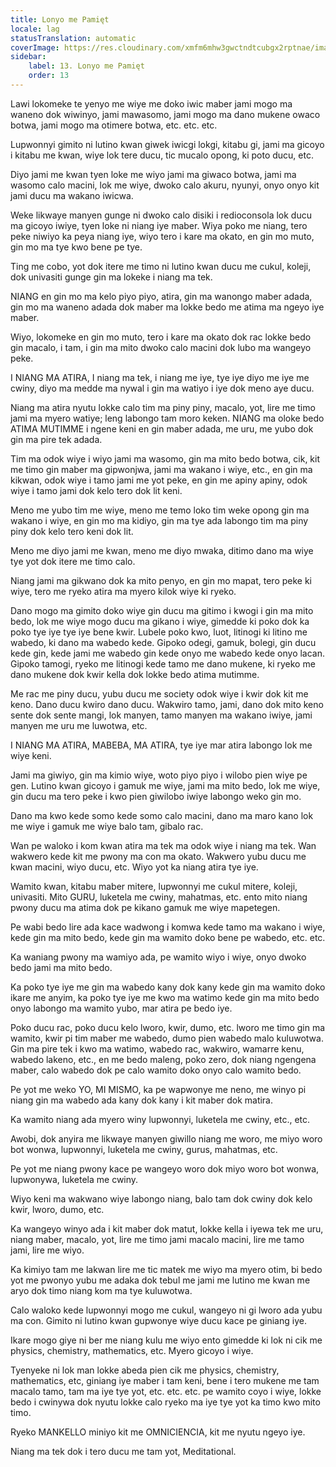 ```yaml
---
title: Lonyo me Pamięt
locale: lag
statusTranslation: automatic
coverImage: https://res.cloudinary.com/xmfm6mhw3gwctndtcubgx2rptnae/image/upload/v1740337243/small_cover_educacion_fundamental_a051170f1c.webp
sidebar:
    label: 13. Lonyo me Pamięt
    order: 13
---
```

Lawi lokomeke te yenyo me wiye me doko iwic maber jami mogo ma waneno dok wiwinyo, jami mawasomo, jami mogo ma dano mukene owaco botwa, jami mogo ma otimere botwa, etc. etc. etc.

Lupwonnyi gimito ni lutino kwan giwek iwicgi lokgi, kitabu gi, jami ma gicoyo i kitabu me kwan, wiye lok tere ducu, tic mucalo opong, ki poto ducu, etc.

Diyo jami me kwan tyen loke me wiyo jami ma giwaco botwa, jami ma wasomo calo macini, lok me wiye, dwoko calo akuru, nyunyi, onyo onyo kit jami ducu ma wakano iwicwa.

Weke likwaye manyen gunge ni dwoko calo disiki i redioconsola lok ducu ma gicoyo iwiye, tyen loke ni niang iye maber. Wiya poko me niang, tero peke niwiyo ka peya niang iye, wiyo tero i kare ma okato, en gin mo muto, gin mo ma tye kwo bene pe tye.

Ting me cobo, yot dok itere me timo ni lutino kwan ducu me cukul, koleji, dok univasiti gunge gin ma lokeke i niang ma tek.

NIANG en gin mo ma kelo piyo piyo, atira, gin ma wanongo maber adada, gin mo ma waneno adada dok maber ma lokke bedo me atima ma ngeyo iye maber.

Wiyo, lokomeke en gin mo muto, tero i kare ma okato dok rac lokke bedo gin macalo, i tam, i gin ma mito dwoko calo macini dok lubo ma wangeyo peke.

I NIANG MA ATIRA, I niang ma tek, i niang me iye, tye iye diyo me iye me cwiny, diyo ma medde ma nywal i gin ma watiyo i iye dok meno aye ducu.

Niang ma atira nyutu lokke calo tim ma piny piny, macalo, yot, lire me timo jami ma myero watiye; leng labongo tam moro keken. NIANG ma oloke bedo ATIMA MUTIMME i ngene keni en gin maber adada, me uru, me yubo dok gin ma pire tek adada.

Tim ma odok wiye i wiyo jami ma wasomo, gin ma mito bedo botwa, cik, kit me timo gin maber ma gipwonjwa, jami ma wakano i wiye, etc., en gin ma kikwan, odok wiye i tamo jami me yot peke, en gin me apiny apiny, odok wiye i tamo jami dok kelo tero dok lit keni.

Meno me yubo tim me wiye, meno me temo loko tim weke opong gin ma wakano i wiye, en gin mo ma kidiyo, gin ma tye ada labongo tim ma piny piny dok kelo tero keni dok lit.

Meno me diyo jami me kwan, meno me diyo mwaka, ditimo dano ma wiye tye yot dok itere me timo calo.

Niang jami ma gikwano dok ka mito penyo, en gin mo mapat, tero peke ki wiye, tero me ryeko atira ma myero kilok wiye ki ryeko.

Dano mogo ma gimito doko wiye gin ducu ma gitimo i kwogi i gin ma mito bedo, lok me wiye mogo ducu ma gikano i wiye, gimedde ki poko dok ka poko tye iye tye iye bene kwir. Lubele poko kwo, luot, litinogi ki litino me wabedo, ki dano ma wabedo kede. Gipoko odegi, gamuk, bolegi, gin ducu kede gin, kede jami me wabedo gin kede onyo me wabedo kede onyo lacan. Gipoko tamogi, ryeko me litinogi kede tamo me dano mukene, ki ryeko me dano mukene dok kwir kella dok lokke bedo atima mutimme.

Me rac me piny ducu, yubu ducu me society odok wiye i kwir dok kit me keno. Dano ducu kwiro dano ducu. Wakwiro tamo, jami, dano dok mito keno sente dok sente mangi, lok manyen, tamo manyen ma wakano iwiye, jami manyen me uru me luwotwa, etc.

I NIANG MA ATIRA, MABEBA, MA ATIRA, tye iye mar atira labongo lok me wiye keni.

Jami ma giwiyo, gin ma kimio wiye, woto piyo piyo i wilobo pien wiye pe gen. Lutino kwan gicoyo i gamuk me wiye, jami ma mito bedo, lok me wiye, gin ducu ma tero peke i kwo pien giwilobo iwiye labongo weko gin mo.

Dano ma kwo kede somo kede somo calo macini, dano ma maro kano lok me wiye i gamuk me wiye balo tam, gibalo rac.

Wan pe waloko i kom kwan atira ma tek ma odok wiye i niang ma tek. Wan wakwero kede kit me pwony ma con ma okato. Wakwero yubu ducu me kwan macini, wiyo ducu, etc. Wiyo yot ka niang atira tye iye.

Wamito kwan, kitabu maber mitere, lupwonnyi me cukul mitere, koleji, univasiti. Mito GURU, luketela me cwiny, mahatmas, etc. ento mito niang pwony ducu ma atima dok pe kikano gamuk me wiye mapetegen.

Pe wabi bedo lire ada kace wadwong i komwa kede tamo ma wakano i wiye, kede gin ma mito bedo, kede gin ma wamito doko bene pe wabedo, etc. etc.

Ka waniang pwony ma wamiyo ada, pe wamito wiyo i wiye, onyo dwoko bedo jami ma mito bedo.

Ka poko tye iye me gin ma wabedo kany dok kany kede gin ma wamito doko ikare me anyim, ka poko tye iye me kwo ma watimo kede gin ma mito bedo onyo labongo ma wamito yubo, mar atira pe bedo iye.

Poko ducu rac, poko ducu kelo lworo, kwir, dumo, etc. lworo me timo gin ma wamito, kwir pi tim maber me wabedo, dumo pien wabedo malo kuluwotwa. Gin ma pire tek i kwo ma watimo, wabedo rac, wakwiro, wamarre kenu, wabedo lakeno, etc., en me bedo maleng, poko zero, dok niang ngengena maber, calo wabedo dok pe calo wamito doko onyo calo wamito bedo.

Pe yot me weko YO, MI MISMO, ka pe wapwonye me neno, me winyo pi niang gin ma wabedo ada kany dok kany i kit maber dok matira.

Ka wamito niang ada myero winy lupwonnyi, luketela me cwiny, etc., etc.

Awobi, dok anyira me likwaye manyen giwillo niang me woro, me miyo woro bot wonwa, lupwonnyi, luketela me cwiny, gurus, mahatmas, etc.

Pe yot me niang pwony kace pe wangeyo woro dok miyo woro bot wonwa, lupwonywa, luketela me cwiny.

Wiyo keni ma wakwano wiye labongo niang, balo tam dok cwiny dok kelo kwir, lworo, dumo, etc.

Ka wangeyo winyo ada i kit maber dok matut, lokke kella i iyewa tek me uru, niang maber, macalo, yot, lire me timo jami macalo macini, lire me tamo jami, lire me wiyo.

Ka kimiyo tam me lakwan lire me tic matek me wiyo ma myero otim, bi bedo yot me pwonyo yubu me adaka dok tebul me jami me lutino me kwan me aryo dok timo niang kom ma tye kuluwotwa.

Calo waloko kede lupwonnyi mogo me cukul, wangeyo ni gi lworo ada yubu ma con. Gimito ni lutino kwan gupwonye wiye ducu kace pe giniang iye.

Ikare mogo giye ni ber me niang kulu me wiyo ento gimedde ki lok ni cik me physics, chemistry, mathematics, etc. Myero gicoyo i wiye.

Tyenyeke ni lok man lokke abeda pien cik me physics, chemistry, mathematics, etc, giniang iye maber i tam keni, bene i tero mukene me tam macalo tamo, tam ma iye tye yot, etc. etc. etc. pe wamito coyo i wiye, lokke bedo i cwinywa dok nyutu lokke calo ryeko ma iye tye yot ka timo kwo mito timo.

Ryeko MANKELLO miniyo kit me OMNICIENCIA, kit me nyutu ngeyo iye.

Niang ma tek dok i tero ducu me tam yot, Meditational.

